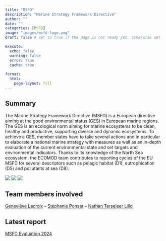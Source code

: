 ```yaml
---
title: "MSFD"
description: "Marine Strategy Framework Directive"
author: ""
date: ""
categories: [MSFD]
image: "images/msfd-logo.png"
draft: false # set to true if the page is not ready yet, otherwise set to false

execute:
  echo: false
  warning: false
  error: true
  cache: true
  
format: 
  html:
    page-layout: full
---
```


## Summary

The Marine Strategy Framework Directive (MSFD) is a European directive aiming at the good environmental status (GES) in European marine regions. The GES is an ecological norm aiming for marine ecosystems to be clean, healthy and productive, supporting diverse and dynamic ecosystems. To achieve a GES, member states have to take several actions and in particular to elaborate a national marine strategy with measures as well as an in-depth evaluation of the current environmental state and set targets and environmental indicators. Thanks to its knowledge of the North Sea ecosystem, the ECOMOD team contributes to reporting cycles of the EU MSFD for several descriptors such as pelagic habitat (D1), eutrophication (D5) and pollutants at sea (D8).

::: {layout-ncol=3}
![](images/pelagic-habitat_MSFD.png)
![](images/eutrophication_MSFD.png)
![](images/pollutants_MSFD.png)
:::

## Team members involved
[Geneviève Lacroix](/posts/members/GL) --
[Stéphanie Ponsar](/posts/members/SP) --
[Nathan Terseleer Lillo](/posts/members/NTL)

## Latest report
[MSFD Evaluation 2024](https://odnature.naturalsciences.be/msfd/evaluation/2238d0bc-461c-4886-b87c-b4c390ad5aa3)